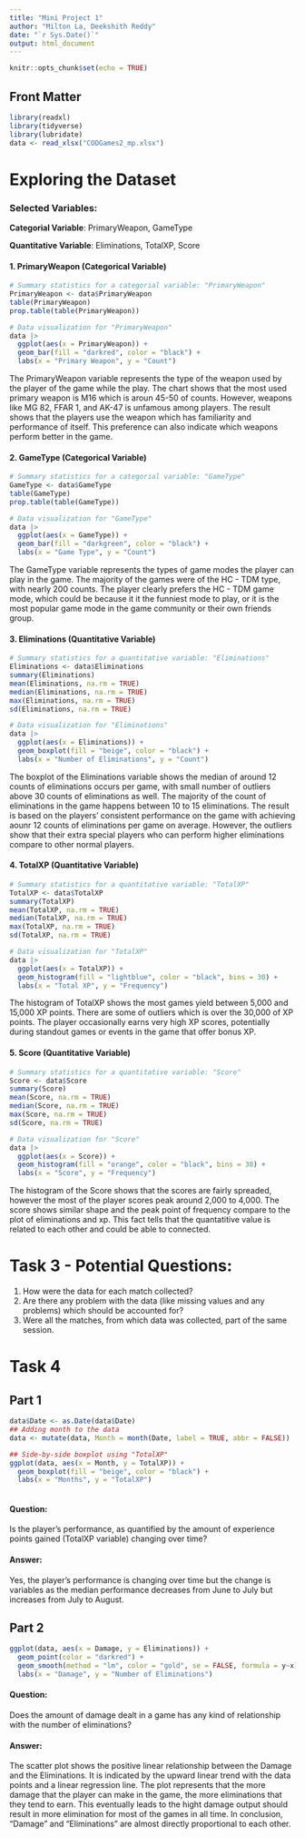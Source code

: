 ```yaml
---
title: "Mini Project 1"
author: "Milton La, Deekshith Reddy"
date: "`r Sys.Date()`"
output: html_document
---
```



```r
knitr::opts_chunk$set(echo = TRUE)
```

## Front Matter
```r
library(readxl)
library(tidyverse)
library(lubridate)
data <- read_xlsx("CODGames2_mp.xlsx")
```
# Exploring the Dataset

### Selected Variables:

**Categorial Variable**: PrimaryWeapon, GameType

**Quantitative Variable**: Eliminations, TotalXP, Score

#### 1. PrimaryWeapon (Categorical Variable)

```r
# Summary statistics for a categorial variable: "PrimaryWeapon"
PrimaryWeapon <- data$PrimaryWeapon
table(PrimaryWeapon)
prop.table(table(PrimaryWeapon))

# Data visualization for "PrimaryWeapon"
data |>
  ggplot(aes(x = PrimaryWeapon)) +
  geom_bar(fill = "darkred", color = "black") + 
  labs(x = "Primary Weapon", y = "Count")
```

The PrimaryWeapon variable represents the type of the weapon used by the player of the game while the play. The chart shows that the most used primary weapon is M16 which is aroun 45-50 of counts. However, weapons like MG 82, FFAR 1, and AK-47 is unfamous among players. The result shows that the players use the weapon which has familiarity and performance of itself. This preference can also indicate which weapons perform better in the game.

#### 2. GameType (Categorical Variable)

```r
# Summary statistics for a categorial variable: "GameType"
GameType <- data$GameType
table(GameType)
prop.table(table(GameType))

# Data visualization for "GameType"
data |>
  ggplot(aes(x = GameType)) +
  geom_bar(fill = "darkgreen", color = "black") + 
  labs(x = "Game Type", y = "Count")
```

The GameType variable represents the types of game modes the player can play in the game. The majority of the games were of the HC - TDM type, with nearly 200 counts. The player clearly prefers the HC - TDM game mode, which could be because it it the funniest mode to play, or it is the most popular game mode in the game community or their own friends group.

#### 3. Eliminations (Quantitative Variable)

```r
# Summary statistics for a quantitative variable: "Eliminations"
Eliminations <- data$Eliminations
summary(Eliminations)
mean(Eliminations, na.rm = TRUE)
median(Eliminations, na.rm = TRUE)
max(Eliminations, na.rm = TRUE)
sd(Eliminations, na.rm = TRUE)

# Data visualization for "Eliminations"
data |>
  ggplot(aes(x = Eliminations)) +
  geom_boxplot(fill = "beige", color = "black") + 
  labs(x = "Number of Eliminations", y = "Count")

```

The boxplot of the Eliminations variable shows the median of around 12 counts of eliminations occurs per game, with small number of outliers above 30 counts of eliminations as well. The majority of the count of eliminations in the game happens between 10 to 15 eliminations. The result is based on the players' consistent performance on the game with achieving aounr 12 counts of eliminations per game on average. However, the outliers show that their extra special players who can perform higher eliminations compare to other normal players.

#### 4. TotalXP (Quantitative Variable)

```r
# Summary statistics for a quantitative variable: "TotalXP"
TotalXP <- data$TotalXP
summary(TotalXP)
mean(TotalXP, na.rm = TRUE)
median(TotalXP, na.rm = TRUE)
max(TotalXP, na.rm = TRUE)
sd(TotalXP, na.rm = TRUE)

# Data visualization for "TotalXP"
data |>
  ggplot(aes(x = TotalXP)) +
  geom_histogram(fill = "lightblue", color = "black", bins = 30) + 
  labs(x = "Total XP", y = "Frequency")

```

The histogram of TotalXP shows the most games yield between 5,000 and 15,000 XP points. There are some of outliers which is over the 30,000 of XP points. The player occasionally earns very high XP scores, potentially during standout games or events in the game that offer bonus XP.

#### 5. Score (Quantitative Variable)

```r
# Summary statistics for a quantitative variable: "Score"
Score <- data$Score
summary(Score)
mean(Score, na.rm = TRUE)
median(Score, na.rm = TRUE)
max(Score, na.rm = TRUE)
sd(Score, na.rm = TRUE)

# Data visualization for "Score"
data |>
  ggplot(aes(x = Score)) +
  geom_histogram(fill = "orange", color = "black", bins = 30) + 
  labs(x = "Score", y = "Frequency")
```

The histogram of the Score shows that the scores are fairly spreaded, however the most of the player scores peak around 2,000 to 4,000. The score shows similar shape and the peak point of frequency compare to the plot of eliminations and xp. This fact tells that the quantatitive value is related to each other and could be able to connected.

# Task 3 - Potential Questions:

1.  How were the data for each match collected?
2.  Are there any problem with the data (like missing values and any problems) which should be accounted for?
3.  Were all the matches, from which data was collected, part of the same session.

# Task 4
## Part 1
```r
data$Date <- as.Date(data$Date)
## Adding month to the data
data <- mutate(data, Month = month(Date, label = TRUE, abbr = FALSE))

## Side-by-side boxplot using "TotalXP"
ggplot(data, aes(x = Month, y = TotalXP)) +
  geom_boxplot(fill = "beige", color = "black") +
  labs(x = "Months", y = "TotalXP")
  
```
#### Question:
Is the player’s performance, as quantified by the amount of experience points gained (TotalXP variable) changing over time?

#### Answer:
Yes, the player's performance is changing over time but the change is variables as the median performance decreases from June to July but increases from July to August.


## Part 2
```r
ggplot(data, aes(x = Damage, y = Eliminations)) +
  geom_point(color = "darkred") +
  geom_smooth(method = "lm", color = "gold", se = FALSE, formula = y~x)
  labs(x = "Damage", y = "Number of Eliminations")
```
#### Question:
Does the amount of damage dealt in a game has any kind of relationship with the number of eliminations?

#### Answer:
The scatter plot shows the positive linear relationship between the Damage and the Eliminations. It is indicated by the upward linear trend with the data points and a linear regression line. The plot represents that the more damage that the player can make in the game, the more eliminations that they tend to earn. This eventually leads to the hight damage output should result in more elimination for most of the games in all time. In conclusion, "Damage" and "Eliminations" are almost directly proportional to each other.
